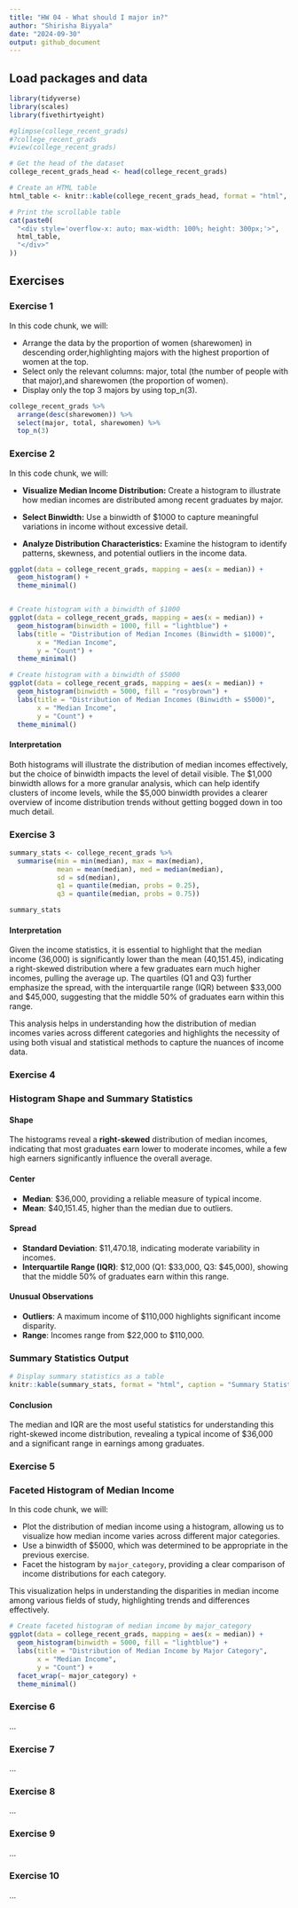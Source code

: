 ---
title: "HW 04 - What should I major in?"
author: "Shirisha Biyyala"
date: "2024-09-30"
output: github_document
---

## Load packages and data

```{r load-packages, message = FALSE}
library(tidyverse)
library(scales)
library(fivethirtyeight)
```

```{r understand-data}
#glimpse(college_recent_grads)
#?college_recent_grads
#view(college_recent_grads)
```

```{r college_recent_grads_head, echo=FALSE, results='asis'}
# Get the head of the dataset
college_recent_grads_head <- head(college_recent_grads)

# Create an HTML table
html_table <- knitr::kable(college_recent_grads_head, format = "html", escape = FALSE)

# Print the scrollable table
cat(paste0(
  "<div style='overflow-x: auto; max-width: 100%; height: 300px;'>",
  html_table,
  "</div>"
))
```

## Exercises

### Exercise 1

In this code chunk, we will:

- Arrange the data by the proportion of women (sharewomen) in descending order,highlighting majors with the highest proportion of women at the top.
- Select only the relevant columns: major, total (the number of people with that major),and sharewomen (the proportion of women).
- Display only the top 3 majors by using top_n(3).

```{r top_n_major}
college_recent_grads %>%
  arrange(desc(sharewomen)) %>% 
  select(major, total, sharewomen) %>%
  top_n(3)
```


### Exercise 2

In this code chunk, we will:

- **Visualize Median Income Distribution:** Create a histogram to illustrate how median incomes are distributed among recent graduates by major.
  
- **Select Binwidth:** Use a binwidth of $1000 to capture meaningful variations in income without excessive detail.

- **Analyze Distribution Characteristics:** Examine the histogram to identify patterns, skewness, and potential outliers in the income data.

```{r histogram-visualization}
ggplot(data = college_recent_grads, mapping = aes(x = median)) +
  geom_histogram() +
  theme_minimal()


# Create histogram with a binwidth of $1000
ggplot(data = college_recent_grads, mapping = aes(x = median)) +
  geom_histogram(binwidth = 1000, fill = "lightblue") +
  labs(title = "Distribution of Median Incomes (Binwidth = $1000)",
       x = "Median Income",
       y = "Count") +
  theme_minimal()

# Create histogram with a binwidth of $5000
ggplot(data = college_recent_grads, mapping = aes(x = median)) +
  geom_histogram(binwidth = 5000, fill = "rosybrown") +
  labs(title = "Distribution of Median Incomes (Binwidth = $5000)",
       x = "Median Income",
       y = "Count") +
  theme_minimal()
```

#### Interpretation
Both histograms will illustrate the distribution of median incomes effectively, but the choice of binwidth impacts the level of detail visible. The $1,000 binwidth allows for a more granular analysis, which can help identify clusters of income levels, while the $5,000 binwidth provides a clearer overview of income distribution trends without getting bogged down in too much detail.


### Exercise 3

```{r summary-statistics}
summary_stats <- college_recent_grads %>%
  summarise(min = min(median), max = max(median),
            mean = mean(median), med = median(median),
            sd = sd(median), 
            q1 = quantile(median, probs = 0.25),
            q3 = quantile(median, probs = 0.75))

summary_stats
```

#### Interpretation

Given the income statistics, it is essential to highlight that the median income (36,000) is significantly lower than the mean (40,151.45), indicating a right-skewed distribution where a few graduates earn much higher incomes, pulling the average up. The quartiles (Q1 and Q3) further emphasize the spread, with the interquartile range (IQR) between $33,000 and $45,000, suggesting that the middle 50% of graduates earn within this range.

This analysis helps in understanding how the distribution of median incomes varies across different categories and highlights the necessity of using both visual and statistical methods to capture the nuances of income data.


### Exercise 4

### Histogram Shape and Summary Statistics

#### Shape
The histograms reveal a **right-skewed** distribution of median incomes, indicating that most graduates earn lower to moderate incomes, while a few high earners significantly influence the overall average.

#### Center
- **Median**: $36,000, providing a reliable measure of typical income.
- **Mean**: $40,151.45, higher than the median due to outliers.

#### Spread
- **Standard Deviation**: $11,470.18, indicating moderate variability in incomes.
- **Interquartile Range (IQR)**: $12,000 (Q1: $33,000, Q3: $45,000), showing that the middle 50% of graduates earn within this range.

#### Unusual Observations
- **Outliers**: A maximum income of $110,000 highlights significant income disparity.
- **Range**: Incomes range from $22,000 to $110,000.

### Summary Statistics Output

```{r summary-statistics-table}
# Display summary statistics as a table
knitr::kable(summary_stats, format = "html", caption = "Summary Statistics for Median Incomes")
```


#### Conclusion
The median and IQR are the most useful statistics for understanding this right-skewed income distribution, revealing a typical income of $36,000 and a significant range in earnings among graduates.

### Exercise 5

### Faceted Histogram of Median Income

In this code chunk, we will:

- Plot the distribution of median income using a histogram, allowing us to visualize how median income varies across different major categories.
- Use a binwidth of $5000, which was determined to be appropriate in the previous exercise.
- Facet the histogram by `major_category`, providing a clear comparison of income distributions for each category.

This visualization helps in understanding the disparities in median income among various fields of study, highlighting trends and differences effectively.

```{r faceted-histogram}
# Create faceted histogram of median income by major_category
ggplot(data = college_recent_grads, mapping = aes(x = median)) +
  geom_histogram(binwidth = 5000, fill = "lightblue") +
  labs(title = "Distribution of Median Income by Major Category",
       x = "Median Income",
       y = "Count") +
  facet_wrap(~ major_category) +
  theme_minimal()
```


### Exercise 6

...

### Exercise 7

...

### Exercise 8

...

### Exercise 9

...

### Exercise 10

...
